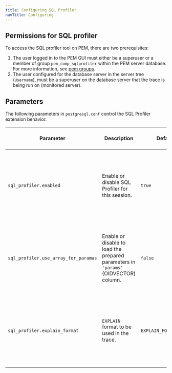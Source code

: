```yaml
---
title: Configuring SQL Profiler
navTitle: Configuring
---
```



## Permissions for SQL profiler

To access the SQL profiler tool on PEM, there are two prerequisites:

1. The user logged in to the PEM GUI must either be a superuser or a member of group `pem_comp_sqlprofiler` within the PEM server database. For more information, see [pem groups](/pem/latest/managing_pem_server/#using-pem-predefined-roles-to-manage-access-to-pem-functionality).
1. The user configured for the database server in the server tree (`Username`), must be a superuser on the database server that the trace is being run on (monitored server).

## Parameters

The following parameters in `postgresql.conf` control the SQL Profiler extension behavior.

| Parameter                            | Description                                                                         | Default               | Reload or restart                                               |
|--------------------------------------|-------------------------------------------------------------------------------------|-----------------------|-----------------------------------------------------------------|
| `sql_profiler.enabled`               | Enable or disable SQL Profiler for this session.                                    | `true`                | No need to restart or reload, can be set by anyone at any time. |
| `sql_profiler.use_array_for_paramas` | Enable or disable to load the prepared parameters in `'params'` (OIDVECTOR) column. | `false`               | No need to restart or reload, can be set by anyone at any time. |
| `sql_profiler.explain_format`        | `EXPLAIN` format to be used in the trace.                                           | `EXPLAIN_FORMAT_TEXT` | No need to restart or reload, can be set by anyone at any time. |